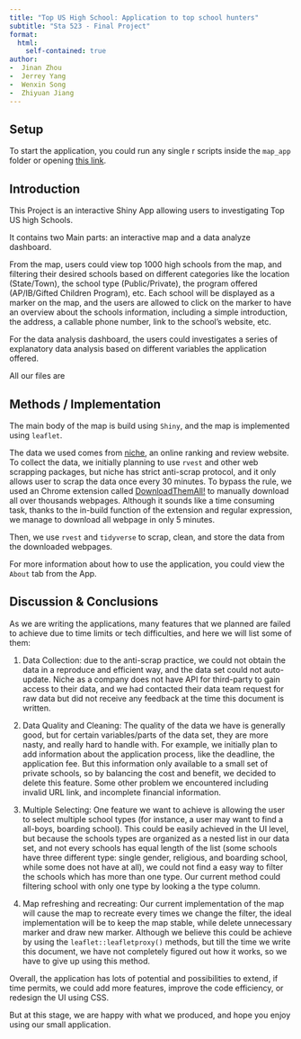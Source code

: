 ```yaml
---
title: "Top US High School: Application to top school hunters"
subtitle: "Sta 523 - Final Project"
format: 
  html:
    self-contained: true
author:
-  Jinan Zhou
-  Jerrey Yang
-  Wenxin Song
-  Zhiyuan Jiang
---
```


## Setup

To start the application, you could run any single r scripts inside the `map_app` folder or opening [this link](https://olivenj.shinyapps.io/top_us_high_school/).

## Introduction
This Project is an interactive Shiny App  allowing users to investigating Top US high Schools.

It contains two Main parts: an interactive map and a data analyze dashboard.

From the map, users could view top 1000 high schools from the map, and filtering their desired schools based on different categories like the location (State/Town), the school type (Public/Private), the program offered (AP/IB/Gifted Children Program), etc.
Each school will be displayed as a marker on the map, and the users are allowed to click on the marker to have an overview about the schools information, including a simple introduction, the address, a callable phone number, link to the school's website, etc.

For the data analysis dashboard, the users could investigates a series of explanatory data analysis based on different variables the application offered.

All our files are



## Methods / Implementation
The main body of the map is build using `Shiny`, and the map is implemented using `leaflet`.

The data we used comes from [niche](niche.com), an online ranking and review website.
To collect the data, we initially planning to use `rvest` and other web scrapping packages, but niche has strict anti-scrap protocol, and it only allows user to scrap the data once every 30 minutes.
To bypass the rule, we used an Chrome extension called [DownloadThemAll!](https://www.downthemall.net/) to manually download all over thousands webpages.
Although it sounds like a time consuming task, thanks to the in-build function of the extension and regular expression, we manage to download all webpage in only 5 minutes. 

Then, we use `rvest` and `tidyverse` to scrap, clean, and store the data from the downloaded webpages. 

For more information about how to use the application, you could view the `About` tab from the App.



## Discussion & Conclusions

As we are writing the applications, many features that we planned are failed to achieve due to time limits or tech difficulties, and here we will list some of them:

1. Data Collection: due to the anti-scrap practice, we could not obtain the data in a reproduce and efficient way, and the data set could not auto-update. Niche as a company does not have API for third-party to gain access to their data, and we had contacted their data team request for raw data but did not receive any feedback at the time this document is written.

2. Data Quality and Cleaning: The quality of the data we have is generally good, but for certain variables/parts of the data set, they are more nasty, and really hard to handle with. For example, we initially plan to add information about the application process, like the deadline, the application fee. But this information only available to a small set of private schools, so by balancing the cost and benefit, we decided to delete this feature. Some other problem we encountered including invalid URL link, and incomplete financial information.

3. Multiple Selecting: One feature we want to achieve is allowing the user to select multiple school types (for instance, a user may want to find a all-boys, boarding school). This could be easily achieved in the UI level, but because the schools types are organized as a nested list in our data set, and not every schools has equal length of the list (some schools have three different type: single gender, religious, and boarding school, while some does not have at all), we could not find a easy way to filter the schools which has more than one type. Our current method could filtering school with only one type by looking a the type column. 

4. Map refreshing and recreating: Our current implementation of the map will cause the map to recreate every times we change the filter, the ideal implementation will be to keep the map stable, while delete unnecessary marker and draw new marker. Although we believe this could be achieve by using the `leaflet::leafletproxy()` methods, but till the time we write this document, we have not completely figured out how it works, so we have to give up using this method. 

Overall, the application has lots of potential and possibilities to extend, if time permits, we could add more features, improve the code efficiency, or redesign the UI using CSS.

But at this stage, we are happy with what we produced, and hope you enjoy using our small application.

